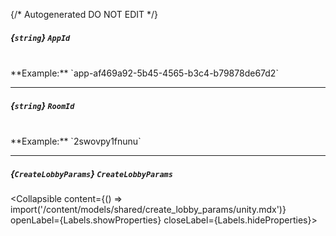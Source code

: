 {/* Autogenerated DO NOT EDIT  */}

##### *{`string`}* `AppId`
<br/>
**Example:** `app-af469a92-5b45-4565-b3c4-b79878de67d2`

---
##### *{`string`}* `RoomId`
<br/>
**Example:** `2swovpy1fnunu`

---
##### *{`CreateLobbyParams`}* `CreateLobbyParams`
<Collapsible content={() => import('/content/models/shared/create_lobby_params/unity.mdx')} openLabel={Labels.showProperties} closeLabel={Labels.hideProperties}>
</Collapsible>


